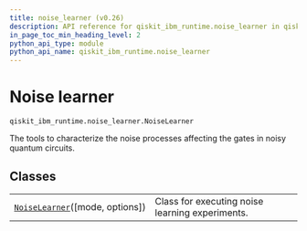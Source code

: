 ```yaml
---
title: noise_learner (v0.26)
description: API reference for qiskit_ibm_runtime.noise_learner in qiskit-ibm-runtime v0.26
in_page_toc_min_heading_level: 2
python_api_type: module
python_api_name: qiskit_ibm_runtime.noise_learner
---
```


<span id="noise-learner-qiskit-ibm-runtime-noise-learner-noiselearner" />

<span id="module-qiskit_ibm_runtime.noise_learner" />

# Noise learner

`qiskit_ibm_runtime.noise_learner.NoiseLearner`

The tools to characterize the noise processes affecting the gates in noisy quantum circuits.

## Classes

|                                                                                                                                   |                                                 |
| --------------------------------------------------------------------------------------------------------------------------------- | ----------------------------------------------- |
| [`NoiseLearner`](qiskit_ibm_runtime.noise_learner.NoiseLearner "qiskit_ibm_runtime.noise_learner.NoiseLearner")(\[mode, options]) | Class for executing noise learning experiments. |

